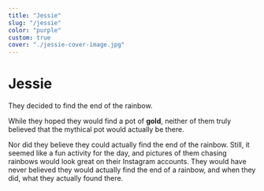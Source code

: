 ```yaml
---
title: "Jessie"
slug: "/jessie"
color: "purple"
custom: true
cover: "./jessie-cover-image.jpg"
---
```


<div style={{ margin: `0 auto`, maxWidth: `70ch`, padding: `2rem` }}>

<h1 data-testid="page-title">Jessie</h1>

<p>They decided to find the end of the rainbow. </p>

<p>While they hoped they would find a pot of <b>gold</b>, neither of them truly believed that the mythical pot would actually be there. </p>

Nor did they believe they could actually find the end of the rainbow. Still, it seemed like a fun activity for the day, and pictures of them chasing rainbows would look great on their Instagram accounts. They would have never believed they would actually find the end of a rainbow, and when they did, what they actually found there.


</div>

